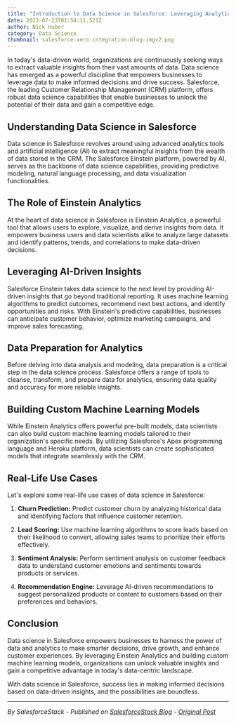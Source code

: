 ```yaml
---
title: "Introduction to Data Science in Salesforce: Leveraging Analytics for Success"
date: 2023-07-23T01:54:11.521Z
author: Nick Huber
category: Data Science
thumbnail: salesforce-xero-integration-blog-imgv2.png
---
```

In today's data-driven world, organizations are continuously seeking ways to extract valuable insights from their vast amounts of data. Data science has emerged as a powerful discipline that empowers businesses to leverage data to make informed decisions and drive success. Salesforce, the leading Customer Relationship Management (CRM) platform, offers robust data science capabilities that enable businesses to unlock the potential of their data and gain a competitive edge.

## Understanding Data Science in Salesforce

Data science in Salesforce revolves around using advanced analytics tools and artificial intelligence (AI) to extract meaningful insights from the wealth of data stored in the CRM. The Salesforce Einstein platform, powered by AI, serves as the backbone of data science capabilities, providing predictive modeling, natural language processing, and data visualization functionalities.

## The Role of Einstein Analytics

At the heart of data science in Salesforce is Einstein Analytics, a powerful tool that allows users to explore, visualize, and derive insights from data. It empowers business users and data scientists alike to analyze large datasets and identify patterns, trends, and correlations to make data-driven decisions.

## Leveraging AI-Driven Insights

Salesforce Einstein takes data science to the next level by providing AI-driven insights that go beyond traditional reporting. It uses machine learning algorithms to predict outcomes, recommend next best actions, and identify opportunities and risks. With Einstein's predictive capabilities, businesses can anticipate customer behavior, optimize marketing campaigns, and improve sales forecasting.

## Data Preparation for Analytics

Before delving into data analysis and modeling, data preparation is a critical step in the data science process. Salesforce offers a range of tools to cleanse, transform, and prepare data for analytics, ensuring data quality and accuracy for more reliable insights.

## Building Custom Machine Learning Models

While Einstein Analytics offers powerful pre-built models, data scientists can also build custom machine learning models tailored to their organization's specific needs. By utilizing Salesforce's Apex programming language and Heroku platform, data scientists can create sophisticated models that integrate seamlessly with the CRM.

## Real-Life Use Cases

Let's explore some real-life use cases of data science in Salesforce:

1. **Churn Prediction:** Predict customer churn by analyzing historical data and identifying factors that influence customer retention.

2. **Lead Scoring:** Use machine learning algorithms to score leads based on their likelihood to convert, allowing sales teams to prioritize their efforts effectively.

3. **Sentiment Analysis:** Perform sentiment analysis on customer feedback data to understand customer emotions and sentiments towards products or services.

4. **Recommendation Engine:** Leverage AI-driven recommendations to suggest personalized products or content to customers based on their preferences and behaviors.

## Conclusion

Data science in Salesforce empowers businesses to harness the power of data and analytics to make smarter decisions, drive growth, and enhance customer experiences. By leveraging Einstein Analytics and building custom machine learning models, organizations can unlock valuable insights and gain a competitive advantage in today's data-centric landscape.

With data science in Salesforce, success lies in making informed decisions based on data-driven insights, and the possibilities are boundless.

---

_By SalesforceStack - Published on [SalesforceStack Blog](https://www.salesforcestack.com) - [Original Post](https://www.salesforcestack.com/introduction-to-data-science-in-salesforce-leveraging-analytics-for-success)_